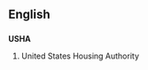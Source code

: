 ==English==

==={{initialism-old|en}}===
'''USHA'''

# {{context|US|lang=en}} United States Housing Authority